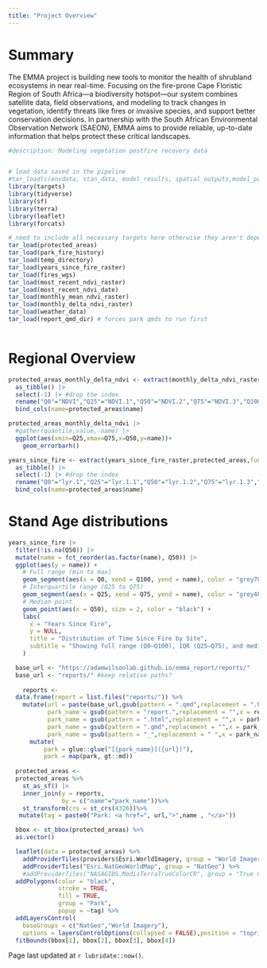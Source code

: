 ```yaml
---
title: "Project Overview"
---
```



# Summary
The EMMA project is building new tools to monitor the health of shrubland ecosystems in near real-time. Focusing on the fire-prone Cape Floristic Region of South Africa—a biodiversity hotspot—our system combines satellite data, field observations, and modeling to track changes in vegetation, identify threats like fires or invasive species, and support better conservation decisions. In partnership with the South African Environmental Observation Network (SAEON), EMMA aims to provide reliable, up-to-date information that helps protect these critical landscapes.

```r
#description: Modeling vegetation postfire recovery data


# load data saved in the pipeline
#tar_load(c(envdata, stan_data, model_results, spatial_outputs,model_prediction)) 
library(targets)
library(tidyverse)
library(sf)
library(terra)
library(leaflet)
library(forcats)

# need to include all necessary targets here otherwise they aren't dependencies with tar_quarto()
tar_load(protected_areas)
tar_load(park_fire_history)
tar_load(temp_directory)
tar_load(years_since_fire_raster)
tar_load(fires_wgs)
tar_load(most_recent_ndvi_raster)
tar_load(most_recent_ndvi_date)
tar_load(monthly_mean_ndvi_raster)
tar_load(monthly_delta_ndvi_raster)
tar_load(weather_data)
tar_load(report_qmd_dir) # forces park qmds to run first
  
```


# Regional Overview

```r
protected_areas_monthly_delta_ndvi <- extract(monthly_delta_ndvi_raster,protected_areas,fun=quantile,na.rm=T) |> 
  as_tibble() |> 
  select(-1) |> #drop the index
  rename("Q0"="NDVI","Q25"="NDVI.1","Q50"="NDVI.2","Q75"="NDVI.3","Q100"="NDVI.4") |> 
  bind_cols(name=protected_areas$name)

```

```r
protected_areas_monthly_delta_ndvi |> 
  #gather(quantile,value,-name) |> 
  ggplot(aes(xmin=Q25,xmax=Q75,x=Q50,y=name))+
    geom_errorbarh()

```

```r
years_since_fire <- extract(years_since_fire_raster,protected_areas,fun=quantile,na.rm=T) |> 
  as_tibble() |> 
  select(-1) |> #drop the index
  rename("Q0"="lyr.1","Q25"="lyr.1.1","Q50"="lyr.1.2","Q75"="lyr.1.3","Q100"="lyr.1.4") |> 
  bind_cols(name=protected_areas$name)

```
# Stand Age distributions
```r
years_since_fire |> 
  filter(!is.na(Q50)) |> 
  mutate(name = fct_reorder(as.factor(name), Q50)) |> 
  ggplot(aes(y = name)) +
    # Full range (min to max)
    geom_segment(aes(x = Q0, xend = Q100, yend = name), color = "grey70", linewidth = .5) +
    # Interquartile range (Q25 to Q75)
    geom_segment(aes(x = Q25, xend = Q75, yend = name), color = "grey40", linewidth = 1) +
    # Median point
    geom_point(aes(x = Q50), size = 2, color = "black") +
    labs(
      x = "Years Since Fire",
      y = NULL,
      title = "Distribution of Time Since Fire by Site",
      subtitle = "Showing full range (Q0–Q100), IQR (Q25–Q75), and median (Q50)"
    ) 

```


```r
  base_url <- "https://adamwilsonlab.github.io/emma_report/reports/"
  base_url <- "reports/" #keep relative paths?
  
    reports <- 
  data.frame(report = list.files("reports/")) %>%
    mutate(url = paste(base_url,gsub(pattern = ".qmd",replacement = ".html",x = report),sep = ""),
           park_name = gsub(pattern = "report.",replacement = "",x = report),
           park_name = gsub(pattern = ".html",replacement = "",x = park_name),
           park_name = gsub(pattern = ".qmd",replacement = "",x = park_name),
           park_name = gsub(pattern = "_",replacement = " ",x = park_name)) %>%
      mutate(
          park = glue::glue("[{park_name}]({url})"),
          park = map(park, gt::md))
  
  protected_areas <-
  protected_areas %>%
    st_as_sf() |> 
    inner_join(y = reports,
               by = c("name"="park_name"))%>% 
    st_transform(crs = st_crs(4326))%>% 
   mutate(tag = paste0("Park: <a href=", url,">",name , "</a>"))

  bbox <- st_bbox(protected_areas) %>%
  as.vector()


```

```r


  leaflet(data = protected_areas) %>%
    addProviderTiles(providers$Esri.WorldImagery, group = "World Imagery") %>%
    addProviderTiles("Esri.NatGeoWorldMap", group = "NatGeo") %>%
    #addProviderTiles("NASAGIBS.ModisTerraTrueColorCR", group = "True Colors") %>%
  addPolygons(color = "black",
              stroke = TRUE,
              fill = TRUE,
              group = "Park",
              popup = ~tag) %>%
  addLayersControl(
    baseGroups = c("NatGeo","World Imagery"),
    options = layersControlOptions(collapsed = FALSE),position = "topright") %>%
  fitBounds(bbox[1], bbox[2], bbox[3], bbox[4])

```

Page last updated at `r lubridate::now()`.


